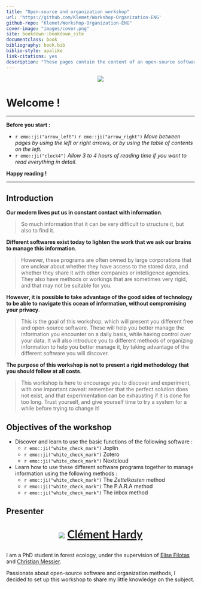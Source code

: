 ```yaml
---
title: "Open-source and organization workshop"
url: 'https://github.com/Klemet/Workshop-Organization-ENG'
github-repo: "Klemet/Workshop-Organization-ENG"
cover-image: "images/cover.png"
site: bookdown::bookdown_site
documentclass: book
bibliography: book.bib
biblio-style: apalike
link-citations: yes
description: "These pages contain the content of an open-source software discovery workshop for personal organization purposes, created by Clément Hardy."
---
```


<p align="center">
  <img src="./imgs/Logo atelier organisation EN.svg" />
</p>

# Welcome !

* * *

**Before you start :**

- `r emo::ji("arrow_left")` `r emo::ji("arrow_right")` *Move between pages by using the left or right arrows, or by using the table of contents on the left.*
- `r emo::ji("clock4")` *Allow 3 to 4 hours of reading time if you want to read everything in detail.*

**Happy reading !**

* * *

## Introduction

**Our modern lives put us in constant contact with information**.

> So much information that it can be very difficult to structure it, but also to find it.

**Different softwares exist today to lighten the work that we ask our brains to manage this information**.

> However, these programs are often owned by large corporations that are unclear about whether they have access to the stored data, and whether they share it with other companies or intelligence agencies. They also have methods or workings that are sometimes very rigid, and that may not be suitable for you.

**However, it is possible to take advantage of the good sides of technology to be able to navigate this ocean of information, without compromising your privacy**.

> This is the goal of this workshop, which will present you different free and open-source software. These will help you better manage the information you encounter on a daily basis, while having control over your data. It will also introduce you to different methods of organizing information to help you better manage it, by taking advantage of the different software you will discover.

**The purpose of this workshop is not to present a rigid methodology that you should follow at all costs**.

> This workshop is here to encourage you to discover and experiment, with one important caveat: remember that the perfect solution does not exist, and that experimentation can be exhausting if it is done for too long. Trust yourself, and give yourself time to try a system for a while before trying to change it!

## Objectives of the workshop

- Discover and learn to use the basic functions of the following software :
  - `r emo::ji("white_check_mark")` Joplin
  - `r emo::ji("white_check_mark")` Zotero
  - `r emo::ji("white_check_mark")` Nextcloud
- Learn how to use these different software programs together to manage information using the following methods :
  - `r emo::ji("white_check_mark")` The *Zettelkasten* method
  - `r emo::ji("white_check_mark")` The P.A.R.A method
  - `r emo::ji("white_check_mark")` The inbox method

## Presenter

<div style="font-family:Lato; font-size:30px; text-align: center !important; width: 100%  !important;">
![](./imgs/clement.png)
[**Clément Hardy**](https://github.com/Klemet)
</div>

I am a PhD student in forest ecology, under the supervision of [Elise Filotas](http://elisefilotas.ca/en/home/) and [Christian Messier](http://www.cef-cfr.ca/index.php?n=Membres.ChristianMessier).

Passionate about open-source software and organization methods, I decided to set up this workshop to share my little knowledge on the subject.
